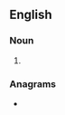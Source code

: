 ==English==

===Noun===
{{head|en|noun form}}

# {{plural of|en|overcoat}}

===Anagrams===
* {{anagrams|en|a=aceoorstv|evocators}}